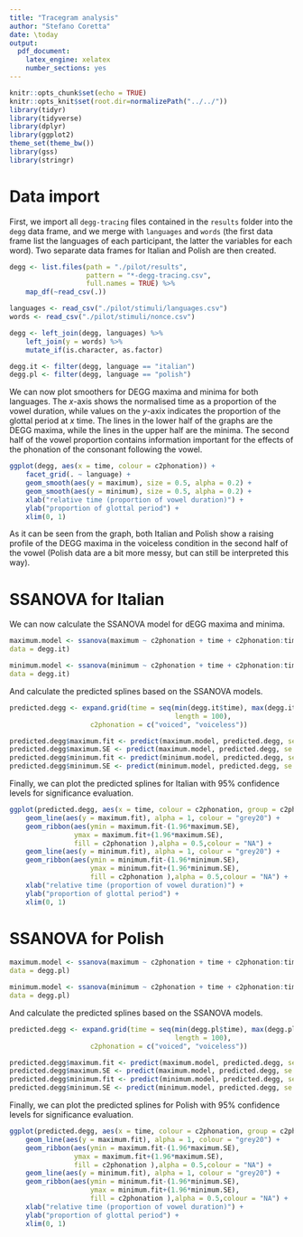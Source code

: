 ```yaml
---
title: "Tracegram analysis"
author: "Stefano Coretta"
date: \today
output: 
  pdf_document: 
    latex_engine: xelatex
    number_sections: yes
---
```


```r
knitr::opts_chunk$set(echo = TRUE)
knitr::opts_knit$set(root.dir=normalizePath("../../"))
library(tidyr)
library(tidyverse)
library(dplyr)
library(ggplot2)
theme_set(theme_bw())
library(gss)
library(stringr)
```

# Data import

First, we import all `degg-tracing` files contained in the `results` folder into the `degg` data frame, and we merge with `languages` and `words` (the first data frame list the languages of each participant, the latter the variables for each word). Two separate data frames for Italian and Polish are then created.

```r
degg <- list.files(path = "./pilot/results",
                   pattern = "*-degg-tracing.csv",
                   full.names = TRUE) %>%
    map_df(~read_csv(.))

languages <- read_csv("./pilot/stimuli/languages.csv")
words <- read_csv("./pilot/stimuli/nonce.csv")

degg <- left_join(degg, languages) %>%
    left_join(y = words) %>%
    mutate_if(is.character, as.factor)

degg.it <- filter(degg, language == "italian")
degg.pl <- filter(degg, language == "polish")
```

We can now plot smoothers for DEGG maxima and minima for both languages. The *x*-axis shows the normalised time as a proportion of the vowel duration, while values on the *y*-axix indicates the proportion of the glottal period at *x* time. The lines in the lower half of the graphs are the DEGG maxima, while the lines in the upper half are the minima. The second half of the vowel proportion contains information important for the effects of the phonation of the consonant following the vowel.

```r
ggplot(degg, aes(x = time, colour = c2phonation)) +
    facet_grid(. ~ language) +
    geom_smooth(aes(y = maximum), size = 0.5, alpha = 0.2) +
    geom_smooth(aes(y = minimum), size = 0.5, alpha = 0.2) +
    xlab("relative time (proportion of vowel duration)") +
    ylab("proportion of glottal period") +
    xlim(0, 1)
```

As it can be seen from the graph, both Italian and Polish show a raising profile of the DEGG maxima in the voiceless condition in the second half of the vowel (Polish data are a bit more messy, but can still be interpreted this way).

# SSANOVA for Italian

We can now calculate the SSANOVA model for dEGG maxima and minima.

```r
maximum.model <- ssanova(maximum ~ c2phonation + time + c2phonation:time,
data = degg.it)

minimum.model <- ssanova(minimum ~ c2phonation + time + c2phonation:time,
data = degg.it)
```

And calculate the predicted splines based on the SSANOVA models.

```r
predicted.degg <- expand.grid(time = seq(min(degg.it$time), max(degg.it$time),
                                         length = 100),
                    c2phonation = c("voiced", "voiceless"))

predicted.degg$maximum.fit <- predict(maximum.model, predicted.degg, se = TRUE)$fit
predicted.degg$maximum.SE <- predict(maximum.model, predicted.degg, se = TRUE)$se.fit
predicted.degg$minimum.fit <- predict(minimum.model, predicted.degg, se = TRUE)$fit
predicted.degg$minimum.SE <- predict(minimum.model, predicted.degg, se = TRUE)$se.fit
```

Finally, we can plot the predicted splines for Italian with 95% confidence levels for significance evaluation.

```r
ggplot(predicted.degg, aes(x = time, colour = c2phonation, group = c2phonation)) +
    geom_line(aes(y = maximum.fit), alpha = 1, colour = "grey20") +
    geom_ribbon(aes(ymin = maximum.fit-(1.96*maximum.SE),
                ymax = maximum.fit+(1.96*maximum.SE),
                fill = c2phonation ),alpha = 0.5,colour = "NA") +
    geom_line(aes(y = minimum.fit), alpha = 1, colour = "grey20") +
    geom_ribbon(aes(ymin = minimum.fit-(1.96*minimum.SE),
                    ymax = minimum.fit+(1.96*minimum.SE),
                    fill = c2phonation ),alpha = 0.5,colour = "NA") +
    xlab("relative time (proportion of vowel duration)") +
    ylab("proportion of glottal period") +
    xlim(0, 1)
```

# SSANOVA for Polish

```r
maximum.model <- ssanova(maximum ~ c2phonation + time + c2phonation:time,
data = degg.pl)

minimum.model <- ssanova(minimum ~ c2phonation + time + c2phonation:time,
data = degg.pl)
```

And calculate the predicted splines based on the SSANOVA models.

```r
predicted.degg <- expand.grid(time = seq(min(degg.pl$time), max(degg.pl$time),
                                         length = 100),
                    c2phonation = c("voiced", "voiceless"))

predicted.degg$maximum.fit <- predict(maximum.model, predicted.degg, se = TRUE)$fit
predicted.degg$maximum.SE <- predict(maximum.model, predicted.degg, se = TRUE)$se.fit
predicted.degg$minimum.fit <- predict(minimum.model, predicted.degg, se = TRUE)$fit
predicted.degg$minimum.SE <- predict(minimum.model, predicted.degg, se = TRUE)$se.fit
```

Finally, we can plot the predicted splines for Polish with 95% confidence levels for significance evaluation.

```r
ggplot(predicted.degg, aes(x = time, colour = c2phonation, group = c2phonation)) +
    geom_line(aes(y = maximum.fit), alpha = 1, colour = "grey20") +
    geom_ribbon(aes(ymin = maximum.fit-(1.96*maximum.SE),
                ymax = maximum.fit+(1.96*maximum.SE),
                fill = c2phonation ),alpha = 0.5,colour = "NA") +
    geom_line(aes(y = minimum.fit), alpha = 1, colour = "grey20") +
    geom_ribbon(aes(ymin = minimum.fit-(1.96*minimum.SE),
                    ymax = minimum.fit+(1.96*minimum.SE),
                    fill = c2phonation ),alpha = 0.5,colour = "NA") +
    xlab("relative time (proportion of vowel duration)") +
    ylab("proportion of glottal period") +
    xlim(0, 1)
```
